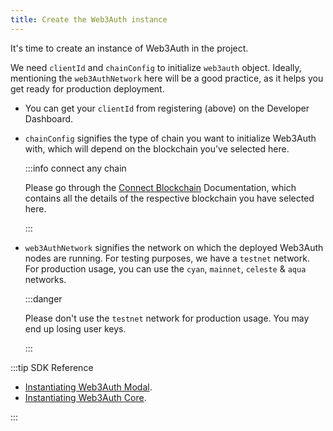 ```yaml
---
title: Create the Web3Auth instance
---
```


It's time to create an instance of Web3Auth in the project.

We need `clientId` and `chainConfig` to initialize `web3auth` object. Ideally, mentioning the `web3AuthNetwork` here will be a good practice, as it
helps you get ready for production deployment.

- You can get your `clientId` from registering (above) on the Developer Dashboard.
- `chainConfig` signifies the type of chain you want to initialize Web3Auth with, which will depend on the blockchain you've selected here.

  :::info connect any chain

  Please go through the [Connect Blockchain](/connect-blockchain/) Documentation, which contains all the details of the respective blockchain you have
  selected here.

  :::

- `web3AuthNetwork` signifies the network on which the deployed Web3Auth nodes are running. For testing purposes, we have a `testnet` network. For
  production usage, you can use the `cyan`, `mainnet`, `celeste` & `aqua` networks.

  :::danger

  Please don't use the `testnet` network for production usage. You may end up losing user keys.

  :::

:::tip SDK Reference

- [Instantiating Web3Auth Modal](/sdk/web/modal/initialize#instantiating-web3auth).
- [Instantiating Web3Auth Core](/sdk/web/core/initialize#instantiating-web3authcore).

:::

